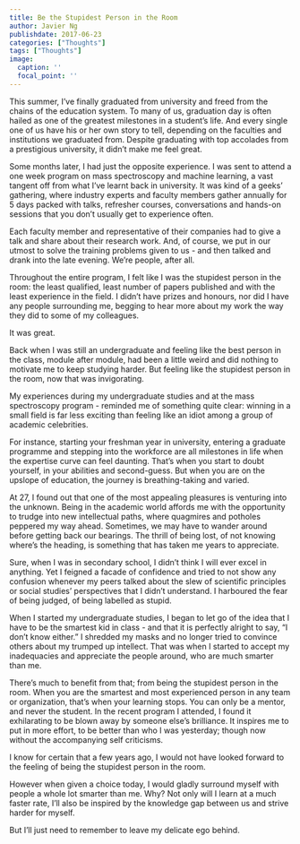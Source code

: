 ```yaml
---
title: Be the Stupidest Person in the Room
author: Javier Ng
publishdate: 2017-06-23
categories: ["Thoughts"]
tags: ["Thoughts"]
image:
  caption: ''
  focal_point: ''
---
```


This summer, I’ve finally graduated from university and freed from the chains of the education system. To many of us, graduation day is often hailed as one of the greatest milestones in a student’s life. And every single one of us have his or her own story to tell, depending on the faculties and institutions we graduated from. Despite graduating with top accolades from a prestigious university, it didn’t make me feel great. 

Some months later, I had just the opposite experience. I was sent to attend a one week program on mass spectroscopy and machine learning, a vast tangent off from what I’ve learnt back in university. It was kind of a geeks’ gathering, where industry experts and faculty members gather annually for 5 days packed with talks, refresher courses, conversations and hands-on sessions that you don’t usually get to experience often.

Each faculty member and representative of their companies had to give a talk and share about their research work. And, of course, we put in our utmost to solve the training problems given to us - and then talked and drank into the late evening. We’re people, after all. 

Throughout the entire program, I felt like I was the stupidest person in the room: the least qualified, least number of papers published and with the least experience in the field. I didn’t have prizes and honours, nor did I have any people surrounding me, begging to hear more about my work the way they did to some of my colleagues.  

It was great. 

Back when I was still an undergraduate and feeling like the best person in the class, module after module, had been a little weird and did nothing to motivate me to keep studying harder. But feeling like the stupidest person in the room, now that was invigorating. 

My experiences during my undergraduate studies and at the mass spectroscopy program - reminded me of something quite clear: winning in a small field is far less exciting than feeling like an idiot among a group of academic celebrities. 

For instance, starting your freshman year in university, entering a graduate programme and stepping into the workforce are all milestones in life when the expertise curve can feel daunting. That’s when you start to doubt yourself, in your abilities and second-guess. But when you are on the upslope of education, the journey is breathing-taking and varied. 

At 27, I found out that one of the most appealing pleasures is venturing into the unknown. Being in the academic world affords me with the opportunity to trudge into new intellectual paths, where quagmires and potholes peppered my way ahead. Sometimes, we may have to wander around before getting back our bearings. The thrill of being lost, of not knowing where’s the heading, is something that has taken me years to appreciate. 

Sure, when I was in secondary school, I didn’t think I will ever excel in anything. Yet I feigned a facade of confidence and tried to not show any confusion whenever my peers talked about the slew of scientific principles or social studies’ perspectives that I didn’t understand. I harboured the fear of being judged, of being labelled as stupid. 

When I started my undergraduate studies, I began to let go of the idea that I have to be the smartest kid in class - and that it is perfectly alright to say, “I don’t know either.” I shredded my masks and no longer tried to convince others about my trumped up intellect. That was when I started to accept my inadequacies and appreciate the people around, who are much smarter than me. 

There’s much to benefit from that; from being the stupidest person in the room. When you are the smartest and most experienced person in any team or organization, that’s when your learning stops. You can only be a mentor, and never the student. In the recent program I attended, I found it exhilarating to be blown away by someone else’s brilliance. It inspires me to put in more effort, to be better than who I was yesterday; though now without the accompanying self criticisms.

I know for certain that a few years ago, I would not have looked forward to the feeling of being the stupidest person in the room. 

However when given a choice today, I would gladly surround myself with people a whole lot smarter than me. Why? Not only will I learn at a much faster rate, I’ll also be inspired by the knowledge gap between us and strive harder for myself. 

But I’ll just need to remember to leave my delicate ego behind. 

